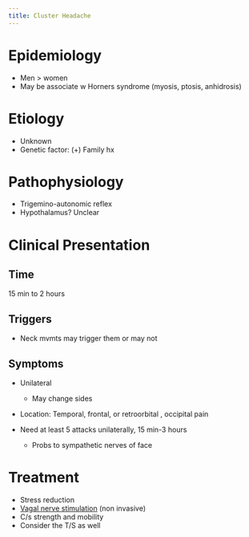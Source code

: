 ```yaml
---
title: Cluster Headache
---
```



# Epidemiology

- Men > women
- May be associate w Horners syndrome (myosis, ptosis, anhidrosis) 

# Etiology

- Unknown
- Genetic factor: (+) Family hx


# Pathophysiology

- Trigemino-autonomic reflex
- Hypothalamus? Unclear

# Clinical Presentation

## Time
15 min to 2 hours

## Triggers

- Neck mvmts may trigger them or may not

## Symptoms

- Unilateral
    - May change sides
- Location: Temporal, frontal, or retroorbital , occipital pain
- Need at least 5 attacks unilaterally, 15 min-3 hours 
    
    - Probs to sympathetic nerves of face

# Treatment

- Stress reduction
- [Vagal nerve stimulation]({{< var ref-vagal-nerve-stimulation.path >}}) (non invasive)
- C/s strength and mobility
- Consider the T/S as well